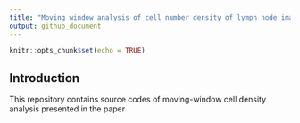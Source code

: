 ```yaml
---
title: "Moving window analysis of cell number density of lymph node images"
output: github_document
---
```


```r
knitr::opts_chunk$set(echo = TRUE)
```

## Introduction

This repository contains source codes of moving-window cell density analysis presented in the paper <title> and examples of the analysis. 


## Prerequisit

The actual analyses are done in R. However, core functions of obtaining 3D geometric intersections and volumes were imported from the geometric libraries, libigl and CGAL written in c++ through the Rcpp package. Thus, users are required to install libigl (https://libigl.github.io) and CGAL (https://doc.cgal.org/latest/Manual/usage.html). Additionally, Eigen (https://eigen.tuxfamily.org/dox/GettingStarted.html), Boost (https://www.boost.org/), GMP (https://gmplib.org/) and MPFR (https://www.mpfr.org/) are required to run libigl and CGAL libraries.


## How to use
 
Download and copy the files functions.R, mesh_boolean_R.cpp, and mesh_volume_R.cpp to a folder where you perform your analysis. 

### Load R packages and source functions.R.

In functions.R, there are various functions defined for use in the following. Sourcing functions.R includes compilation of CPP codes through the Rcpp package. Users are required to specify relevant directiries. Please see comments in functions.R.
```r
library(rgl)
library(Rcpp)
library(nat)
library(alphashape3d)
library(Rvcg)
source("functions.R")
```


### Load data.
The data should be in the form of a matrix, with rows for cells and columns for coordinates (X, Y, Z) (first three columns) and other informations (marker intensities or cell id.). The example is for comparing regulatory T cell (Treg) densities surounding wildtype (WT) or TXA23 CD4 T cells at 24 hours after transfer in gastric lymph nodes for the isotype control and IL2 blocking condition. Data is loaded in the list form with each element from different samples. Tregs, WT T cells, and TXA23 T cells are loaded in seperate list objects.

#### Regulatory T cells
```r
tregs <- list()
tregs[["ab_1"]] <- read.csv("data/IL2 block/anti-IL2/anti IL-2 - n=1 - 1/Tregs XYZ.csv")
tregs[["ab_2"]] <- read.csv("data/IL2 block/anti-IL2/anti IL-2 - n=1 - 2/Tregs XYZ.csv")
tregs[["ab_3"]] <- read.csv("data/IL2 block/anti-IL2/anti IL-2 - n=1 - 3/Tregs XYZ.csv")
tregs[["ab_4"]] <- read.csv("data/IL2 block/anti-IL2/anti IL-2 - n=2 - 2/Tregs XYZ.csv")
tregs[["ab_5"]] <- read.csv("data/IL2 block/anti-IL2/anti IL-2 - n=2 - 3/Tregs XYZ.csv")
tregs[["ab_6"]] <- read.csv("data/IL2 block/anti-IL2/anti IL-2 - n=3 - 1/Tregs XYZ.csv")
tregs[["ab_7"]] <- read.csv("data/IL2 block/anti-IL2/anti IL-2 - n=4 - 1/Tregs XYZ.csv")

tregs[["iso_1"]] <- read.csv("data/IL2 block/isotype/isotype - n=1 - 1/Tregs XYZ.csv")
tregs[["iso_2"]] <- read.csv("data/IL2 block/isotype/isotype - n=1 - 2/Tregs XYZ.csv")
tregs[["iso_3"]] <- read.csv("data/IL2 block/isotype/isotype - n=1 - 3/Tregs XYZ.csv")
tregs[["iso_4"]] <- read.csv("data/IL2 block/isotype/isotype - n=2 - 1/Tregs XYZ.csv")
tregs[["iso_5"]] <- read.csv("data/IL2 block/isotype/isotype - n=2 - 2/Tregs XYZ.csv")
tregs[["iso_6"]] <- read.csv("data/IL2 block/isotype/isotype - n=2 - 3/Tregs XYZ.csv")
tregs[["iso_7"]] <- read.csv("data/IL2 block/isotype/isotype - n=2 - 4/Tregs XYZ.csv")
tregs[["iso_8"]] <- read.csv("data/IL2 block/isotype/isotype - n=3 - 1/Tregs XYZ.csv")
```

#### Antigen specific T cells (TXA23)
```r
TXA23 <- list()
TXA23[["ab_1"]] <- read.csv("data/IL2 block/anti-IL2/anti IL-2 - n=1 - 1/TXA23 XYZ.csv")
TXA23[["ab_2"]] <- read.csv("data/IL2 block/anti-IL2/anti IL-2 - n=1 - 2/TXA23 XYZ.csv")
TXA23[["ab_3"]] <- read.csv("data/IL2 block/anti-IL2/anti IL-2 - n=1 - 3/TXA23 XYZ.csv")
TXA23[["ab_4"]] <- read.csv("data/IL2 block/anti-IL2/anti IL-2 - n=2 - 2/TXA23 XYZ.csv")
TXA23[["ab_5"]] <- read.csv("data/IL2 block/anti-IL2/anti IL-2 - n=2 - 3/TXA23 XYZ.csv")
TXA23[["ab_6"]] <- read.csv("data/IL2 block/anti-IL2/anti IL-2 - n=3 - 1/TXA23 XYZ.csv")
TXA23[["ab_7"]] <- read.csv("data/IL2 block/anti-IL2/anti IL-2 - n=4 - 1/TXA23 XYZ.csv")

TXA23[["iso_1"]] <- read.csv("data/IL2 block/isotype/isotype - n=1 - 1/TXA23 XYZ.csv")
TXA23[["iso_2"]] <- read.csv("data/IL2 block/isotype/isotype - n=1 - 2/TXA23 XYZ.csv")
TXA23[["iso_3"]] <- read.csv("data/IL2 block/isotype/isotype - n=1 - 3/TXA23 XYZ.csv")
TXA23[["iso_4"]] <- read.csv("data/IL2 block/isotype/isotype - n=2 - 1/TXA23 XYZ.csv")
TXA23[["iso_5"]] <- read.csv("data/IL2 block/isotype/isotype - n=2 - 2/TXA23 XYZ.csv")
TXA23[["iso_6"]] <- read.csv("data/IL2 block/isotype/isotype - n=2 - 3/TXA23 XYZ.csv")
TXA23[["iso_7"]] <- read.csv("data/IL2 block/isotype/isotype - n=2 - 4/TXA23 XYZ.csv")
TXA23[["iso_8"]] <- read.csv("data/IL2 block/isotype/isotype - n=3 - 1/TXA23 XYZ.csv")
```

#### WT (Control) T cells
```r
WT <- list()
WT[["ab_1"]] <- read.csv("data/IL2 block/anti-IL2/anti IL-2 - n=1 - 1/WT XYZ.csv")
WT[["ab_2"]] <- read.csv("data/IL2 block/anti-IL2/anti IL-2 - n=1 - 2/WT XYZ.csv")
WT[["ab_3"]] <- read.csv("data/IL2 block/anti-IL2/anti IL-2 - n=1 - 3/WT XYZ.csv")
WT[["ab_4"]] <- read.csv("data/IL2 block/anti-IL2/anti IL-2 - n=2 - 2/WT XYZ.csv")
WT[["ab_5"]] <- read.csv("data/IL2 block/anti-IL2/anti IL-2 - n=2 - 3/WT XYZ.csv")
WT[["ab_6"]] <- read.csv("data/IL2 block/anti-IL2/anti IL-2 - n=3 - 1/WT XYZ.csv")
WT[["ab_7"]] <- read.csv("data/IL2 block/anti-IL2/anti IL-2 - n=4 - 1/WT XYZ.csv")

WT[["iso_1"]] <- read.csv("data/IL2 block/isotype/isotype - n=1 - 1/WT XYZ.csv")
WT[["iso_2"]] <- read.csv("data/IL2 block/isotype/isotype - n=1 - 2/WT XYZ.csv")
WT[["iso_3"]] <- read.csv("data/IL2 block/isotype/isotype - n=1 - 3/WT XYZ.csv")
WT[["iso_4"]] <- read.csv("data/IL2 block/isotype/isotype - n=2 - 1/WT XYZ.csv")
WT[["iso_5"]] <- read.csv("data/IL2 block/isotype/isotype - n=2 - 2/WT XYZ.csv")
WT[["iso_6"]] <- read.csv("data/IL2 block/isotype/isotype - n=2 - 3/WT XYZ.csv")
WT[["iso_7"]] <- read.csv("data/IL2 block/isotype/isotype - n=2 - 4/WT XYZ.csv")
WT[["iso_8"]] <- read.csv("data/IL2 block/isotype/isotype - n=3 - 1/WT XYZ.csv")
```

### Treg extraction centered at CD4 T cells at distances from (0,1) to (99,100) um.
This step extracts Tregs' coordinates and marker at varying distance from (0,1) to (99,100) um centered at each CD4 T cells (reference cells). Users can specify the distance ranges for their interest. We call each 1um interval as a shell. 
```r
tregs.TXA23.extr <- extract.cells.increasing.shells( cells.list = tregs, 
                                                       refs.list = TXA23, 
                                                       shells = c(0:99) )

tregs.WT.extr <- extract.cells.increasing.shells( cells.list = tregs, 
                                                       refs.list = WT, 
                                                       shells = c(0:99) )
```

### Count the number of Tregs in each shells.
This step gives cumulative counts or shell counts  of Tregs.
```r
#TXA23
tregs.TXA23.num <- count.number.per.shell(extracted.list = tregs.TXA23.extr, shells = seq(0,99,1))
tregs.TXA23.num.cumul <- tregs.TXA23.num$num.cumul
tregs.TXA23.num.1um <- tregs.TXA23.num$num.per.shell

#WT
tregs.WT.num <- count.number.per.shell(extracted.list = tregs.WT.extr, shells = seq(0,99,1))
tregs.WT.num.cumul <- tregs.WT.num$num.cumul
tregs.WT.num.1um <- tregs.WT.num$num.per.shell
```

### Define 3D mesh surface objects from Treg coordinate data for each sample.
This step defines 3D mesh surface objects from section or whole lymph node images from coordinates of constituent cells. Here, Tregs are most abundant, thus mainly used. The value of the parameter alpha in the function, def.surface.whole.LN() is determined by trial-and-errors to make the mesh surface object smooth enough locally but preserving the distinct shape globally.  

```r
tregs.TXA23.whole.LN.surf <- def.surface.whole.LN( tregs, alpha = 500) #500~1500 is reasonable
plot3d(tregs.TXA23.whole.LN.surf$ab_2, aspect = F) # check the shape of the surface object
```

### Measuring edge-corrected volumes of shells (Takes long).
This is the most important yet most time consuming step. This obtains edge-corrected volumes of shells. Depending the number of reference cells, this may take more than a day. If users are accessible to high performance computing facilities (HPC), it is recommended to split this step into multiple jobs and run those in parallel (HPC) if the number of reference cells exceed several hundreds.

```r
#Edge correected volume of sphere (Takes long)
if(0){ 
vol.surf.WT <- vol.edge.corrected.whole.LN(surf.list = tregs.TXA23.whole.LN.surf, refs.list = WT, shells = seq(0,99,1) )
vol.surf.TXA23 <- vol.edge.corrected.whole.LN(surf.list = tregs.TXA23.whole.LN.surf, refs.list = TXA23, shells = seq(0,99,1) )
}
#for the purpose of generating this markdown
vol.surf.WT <- readRDS(file = "data/vol.surf.TXA23.IL2block.WT.Rds")
vol.surf.TXA23 <- readRDS(file = "data/vol.surf.TXA23.IL2block.TXA23.Rds")

#Edge corrected volume of each shell
vol.surf.TXA23.delt <- vol.surf.TXA23
vol.surf.TXA23.delt[,2:ncol(vol.surf.TXA23)] <- vol.surf.TXA23[,2:ncol(vol.surf.TXA23)]  - vol.surf.TXA23[,1:(ncol(vol.surf.TXA23)-1)]
vol.surf.WT.delt <- vol.surf.WT
vol.surf.WT.delt[,2:ncol(vol.surf.WT)] <- vol.surf.WT[,2:ncol(vol.surf.WT)]  - vol.surf.WT[,1:(ncol(vol.surf.WT)-1)]

#Plot of edge-corrected densities
# plot(1:100, vol.surf.TXA23[1,],type = 'l')
# for(i in 2:nrow(vol.surf.TXA23)){
#   points(1:100, vol.surf.TXA23[i,],type = 'l')
# }
# 
# plot(1:100, vol.surf.WT[1,],type = 'l')
# for(i in 2:nrow(vol.surf.WT)){
#   points(1:100, vol.surf.WT[i,],type = 'l')
# }
```

### Compute shell density.
Having the number of Tregs and edge-corrected volume for each shell, obtaining the number density per shell is straightforwad: number/volume.

```r
##concatenate lists to matrices
tregs.TXA23.num.1um.all <- NULL
tregs.WT.num.1um.all <- NULL
idx.list <-names(tregs)
for(ln in idx.list){
  tregs.TXA23.num.1um.all <- rbind(tregs.TXA23.num.1um.all, tregs.TXA23.num.1um[[ln]] )
  tregs.WT.num.1um.all <- rbind(tregs.WT.num.1um.all, tregs.WT.num.1um[[ln]] )
}

##Shell density
shell.density.TXA23.1um <- tregs.TXA23.num.1um.all[,-1]/vol.surf.TXA23.delt
#Remove infinit values
for(i in 1:100){
  shell.density.TXA23.1um[is.nan(shell.density.TXA23.1um[,i]),i] <- 0
}

shell.density.WT.1um <- tregs.WT.num.1um.all[,-1]/vol.surf.WT.delt
#Remove infinit values
for(i in 1:100){
  shell.density.WT.1um[is.nan(shell.density.WT.1um[,i]),i] <- 0
}


sum(unlist(lapply(tregs.TXA23.num.1um, nrow)))
idx.ar.ab <- 1:14
idx.ar.iso <- 15:33

sum(unlist(lapply(tregs.WT.num.1um, nrow)))
idx.wt.ab <- 1:22
#remove #28 outlier
idx.wt.iso <- c(23:27,29:39)

##plot for mean
##TXA23
plot(1:100,colMeans(shell.density.TXA23.1um[idx.ar.ab,1:100]), col = "red", type = "l", lwd = 5, ylim = c(0, 0.003), xlim = c(0,90), xlab = "r, distance", ylab = "rho(r), shell density", main = "Shell density of Tregs (TXA23) at 24h: 1um, mean" )
points(1:100,colMeans(shell.density.WT.1um[idx.ar.iso,1:100]),col = "blue", type = "l", lwd = 5)
legend("topright", legend=c("ab", "iso"), pch=16, col=c("red", "blue"))

##WT
plot(1:100,colMeans(shell.density.WT.1um[idx.ar.ab,1:100]), col = "red", type = "l", lwd = 5, ylim = c(0, 0.003), xlim = c(0,90), xlab = "r, distance", ylab = "rho(r), shell density", main = "Shell density of Tregs (WT) at 24h: 1um, mean" )
points(1:100,colMeans(shell.density.TXA23.1um[idx.ar.iso,1:100]),col = "blue", type = "l", lwd = 5)
legend("topright", legend=c("ab", "iso"), pch=16, col=c("red", "blue"))
```
Densities of 1um shells are noisy due to the finite size of Tregs (~ 5um of radius) and point estimations of coordinates.

### Obtain density with moving windows with a specified width.
Finally to mitigate noise in density estimation, numbers and volumes of multiple adjacent shells are pooled. Considering the average radius of Tregs being 5um, we chose the width = 5 (5 adjascent shells pooled).

```r
shell.density.TXA23.mov.5um <- shell.density.moving.width(cell.num.per.shell = 
                                                              tregs.TXA23.num.1um.all[,-1],
                                                           volume.per.shell = vol.surf.TXA23.delt,
                                                           shell.range = c(1,100),
                                                           width = 5
                                                           )

shell.density.WT.mov.5um <- shell.density.moving.width(cell.num.per.shell = tregs.WT.num.1um.all[,-1],
                                                           volume.per.shell = vol.surf.WT.delt,
                                                           shell.range = c(1,100),
                                                           width = 5
                                                           )
#Remove infinit values
for(i in 1:ncol(shell.density.TXA23.mov.5um)){
  shell.density.TXA23.mov.5um[is.nan(shell.density.TXA23.mov.5um[,i]),i] <- 0
  shell.density.WT.mov.5um[is.nan(shell.density.WT.mov.5um[,i]),i] <- 0
}

```

Plots
```r
###TXA23
r <- as.numeric(colnames(shell.density.TXA23.mov.5um)) 
plot(r, shell.density.TXA23.mov.5um[1, ], type = "l",  col =rgb(red=1, green=0, blue=0, alpha=0.2), ylim = c(0,0.006),ylab = "rho(r), shell density", xlab = "r, distance", main = "Shell density (TXA23) at 24h: Tregs, moving width = 5")
for(i in 2:length(idx.ar.ab)){
  points(r, shell.density.TXA23.mov.5um[idx.ar.ab[i],], type = "l",  col =rgb(red=1, green=0, blue=0, alpha=0.3))
}

for(i in 1:length(idx.ar.iso)){
  points(r, shell.density.TXA23.mov.5um[idx.ar.iso[i], ], type = "l",  col =rgb(red=0, green=0, blue=1, alpha=0.3))
}
legend("topright", legend=c("ab", "iso"), pch=16, col=c("red", "blue"))
points(r, colMeans( shell.density.TXA23.mov.5um[idx.ar.ab,]), type = "l", col = "red", lwd = 5) 
points(r, colMeans(shell.density.TXA23.mov.5um[idx.ar.iso,]),  type = "l", col = "blue", lwd = 5) 
abline(v = 7.5)
###WT
r <- as.numeric(colnames(shell.density.WT.mov.5um)) 
plot(r, shell.density.WT.mov.5um[1, ], type = "l",  col =rgb(red=1, green=0, blue=0, alpha=0.2), ylim = c(0,0.006),ylab = "rho(r), shell density", xlab = "r, distance", main = "Shell density (WT) at 24h: Tregs, moving width = 5")
for(i in 2:length(idx.wt.ab)){
  points(r, shell.density.WT.mov.5um[idx.wt.ab[i],], type = "l",  col =rgb(red=1, green=0, blue=0, alpha=0.3))
}

##exclude #28 from WT
for(i in 1:(length(idx.wt.iso)-1)){
  points(r, shell.density.WT.mov.5um[idx.wt.iso[i], ], type = "l",  col =rgb(red=0, green=0, blue=1, alpha=0.3))
}
legend("topright", legend=c("ab", "iso"), pch=16, col=c("red", "blue"))
points(r, colMeans( shell.density.WT.mov.5um[idx.wt.ab,]), type = "l", col = "red", lwd = 5) 
points(r, colMeans(shell.density.WT.mov.5um[idx.wt.iso,]),  type = "l", col = "blue", lwd = 5) 
abline(v = 7.5)
```

We also tried the width 10.
```r
shell.density.TXA23.mov.10um <- shell.density.moving.width(cell.num.per.shell = 
                                                              tregs.TXA23.num.1um.all[,-1],
                                                           volume.per.shell = vol.surf.TXA23.delt,
                                                           shell.range = c(1,90),
                                                           width = 10
                                                           )

shell.density.WT.mov.10um <- shell.density.moving.width(cell.num.per.shell = tregs.WT.num.1um.all[,-1],
                                                           volume.per.shell = vol.surf.WT.delt,
                                                           shell.range = c(1,90),
                                                           width = 10
                                                           )
#Remove infinit values
for(i in 1:ncol(shell.density.TXA23.mov.10um)){
  shell.density.TXA23.mov.10um[is.nan(shell.density.TXA23.mov.10um[,i]),i] <- 0
  shell.density.WT.mov.10um[is.nan(shell.density.WT.mov.10um[,i]),i] <- 0
}

```

Plot
```r
###TXA23
r <- as.numeric(colnames(shell.density.TXA23.mov.10um)) 
plot(r, shell.density.TXA23.mov.10um[1, ], type = "l",  col =rgb(red=1, green=0, blue=0, alpha=0.2), ylim = c(0,0.006),ylab = "rho(r), shell density", xlab = "r, distance", main = "Shell density (TXA23) at 24h: Tregs, moving width = 5")
for(i in 2:length(idx.ar.ab)){
  points(r, shell.density.TXA23.mov.10um[idx.ar.ab[i],], type = "l",  col =rgb(red=1, green=0, blue=0, alpha=0.3))
}

for(i in 1:length(idx.ar.iso)){
  points(r, shell.density.TXA23.mov.10um[idx.ar.iso[i], ], type = "l",  col =rgb(red=0, green=0, blue=1, alpha=0.3))
}
legend("topright", legend=c("ab", "iso"), pch=16, col=c("red", "blue"))
points(r, colMeans( shell.density.TXA23.mov.10um[idx.ar.ab,]), type = "l", col = "red", lwd = 5) 
points(r, colMeans(shell.density.TXA23.mov.10um[idx.ar.iso,]),  type = "l", col = "blue", lwd = 5) 
abline(v = 7.5)
###WT
r <- as.numeric(colnames(shell.density.WT.mov.10um)) 
plot(r, shell.density.WT.mov.10um[1, ], type = "l",  col =rgb(red=1, green=0, blue=0, alpha=0.2), ylim = c(0,0.006),ylab = "rho(r), shell density", xlab = "r, distance", main = "Shell density (WT) at 24h: Tregs, moving width = 5")
for(i in 2:length(idx.wt.ab)){
  points(r, shell.density.WT.mov.10um[idx.wt.ab[i],], type = "l",  col =rgb(red=1, green=0, blue=0, alpha=0.3))
}

##exclude #28 from WT
for(i in 1:(length(idx.wt.iso)-1)){
  points(r, shell.density.WT.mov.10um[idx.wt.iso[i], ], type = "l",  col =rgb(red=0, green=0, blue=1, alpha=0.3))
}
legend("topright", legend=c("ab", "iso"), pch=16, col=c("red", "blue"))
points(r, colMeans( shell.density.WT.mov.10um[idx.wt.ab,]), type = "l", col = "red", lwd = 5) 
points(r, colMeans(shell.density.WT.mov.10um[idx.wt.iso,]),  type = "l", col = "blue", lwd = 5) 
abline(v = 7.5)
```